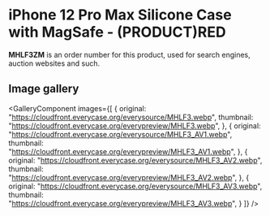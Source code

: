 
# iPhone 12 Pro Max Silicone Case with MagSafe - (PRODUCT)RED

<Callout type='info' emoji='👉🏻'>**MHLF3ZM** is an order number for this product, used for search engines, auction websites and such.</Callout>

## Image gallery

<GalleryComponent
    images={[
      {
        original: "https://cloudfront.everycase.org/everysource/MHLF3.webp",
        thumbnail: "https://cloudfront.everycase.org/everypreview/MHLF3.webp",
      },
      {
        original: "https://cloudfront.everycase.org/everysource/MHLF3_AV1.webp",
        thumbnail: "https://cloudfront.everycase.org/everypreview/MHLF3_AV1.webp",
      },
      {
        original: "https://cloudfront.everycase.org/everysource/MHLF3_AV2.webp",
        thumbnail: "https://cloudfront.everycase.org/everypreview/MHLF3_AV2.webp",
      },
      {
        original: "https://cloudfront.everycase.org/everysource/MHLF3_AV3.webp",
        thumbnail: "https://cloudfront.everycase.org/everypreview/MHLF3_AV3.webp",
      }
    ]}
  />
